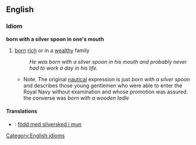==English==
===Idiom===
'''born with a silver spoon in one's mouth'''
#[[born]] [[rich]] or in a [[wealthy]] family
#:''He was born with a silver spoon in his mouth and probably never had to work a day in his life.''
#*Note. The original [[nautical]] expression is just ''born with a silver spoon'' and describes those young gentlemen who were able to enter the Royal Navy without examination and whose promotion was assured. the converse was ''born with a wooden ladle''
[[Category:English idioms]]
====Translations====
*{{sv}}: [[född med silversked i mun]]